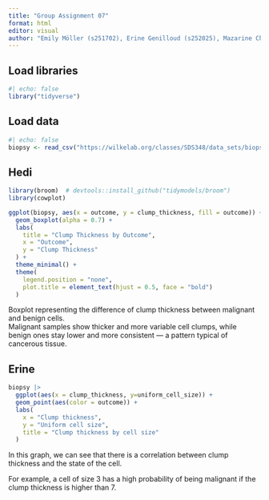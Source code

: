 ```yaml
---
title: "Group Assignment 07"
format: html
editor: visual
author: "Emily Möller (s251702), Erine Genilloud (s252025), Mazarine Chambon (s251918), Yann Ducrest (s251889), Hedi Khemakhem (s251900)"
---
```


## Load libraries

```r
#| echo: false
library("tidyverse")
```

## Load data

```r
#| echo: false
biopsy <- read_csv("https://wilkelab.org/classes/SDS348/data_sets/biopsy.csv")
```

## Hedi

```r
library(broom)  # devtools::install_github("tidymodels/broom")
library(cowplot)
```

```r
ggplot(biopsy, aes(x = outcome, y = clump_thickness, fill = outcome)) +
  geom_boxplot(alpha = 0.7) +
  labs(
    title = "Clump Thickness by Outcome",
    x = "Outcome",
    y = "Clump Thickness"
  ) +
  theme_minimal() +
  theme(
    legend.position = "none",
    plot.title = element_text(hjust = 0.5, face = "bold")
  )
```

Boxplot representing the difference of clump thickness between malignant and benign cells.\
Malignant samples show thicker and more variable cell clumps, while benign ones stay lower and more consistent — a pattern typical of cancerous tissue.

## Erine

```r
biopsy |> 
  ggplot(aes(x = clump_thickness, y=uniform_cell_size)) +
  geom_point(aes(color = outcome)) +
  labs(
    x = "Clump thickness",
    y = "Uniform cell size",
    title = "Clump thickness by cell size"
  )
```

In this graph, we can see that there is a correlation between clump thickness and the state of the cell.

For example, a cell of size 3 has a high probability of being malignant if the clump thickness is higher than 7.
